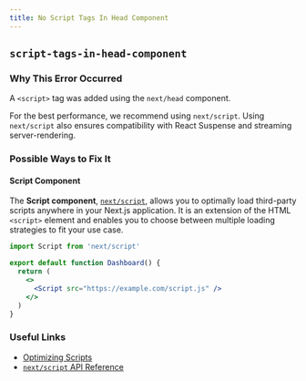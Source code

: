 ```yaml
---
title: No Script Tags In Head Component
---
```


## `script-tags-in-head-component`

### Why This Error Occurred

A `<script>` tag was added using the `next/head` component.

For the best performance, we recommend using `next/script`. Using `next/script` also ensures compatibility with React Suspense and streaming server-rendering.

### Possible Ways to Fix It

#### Script Component

The **Script component**, [`next/script`](/docs/pages/api-reference/components/script.md), allows you to optimally load third-party scripts anywhere in your Next.js application. It is an extension of the HTML `<script>` element and enables you to choose between multiple loading strategies to fit your use case.

```jsx filename="pages/dashboard.js"
import Script from 'next/script'

export default function Dashboard() {
  return (
    <>
      <Script src="https://example.com/script.js" />
    </>
  )
}
```

### Useful Links

- [Optimizing Scripts](/docs/pages/building-your-application/optimizing/scripts/)
- [`next/script` API Reference](/docs/pages/api-reference/components/script)
